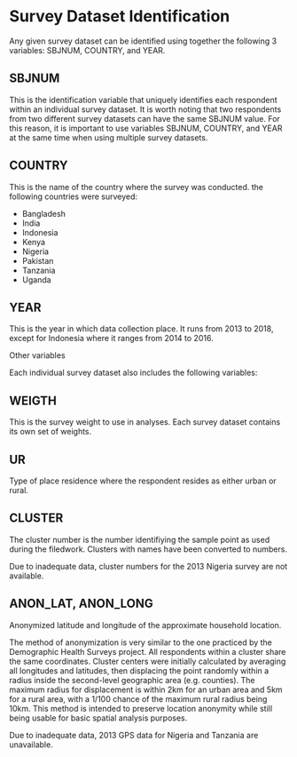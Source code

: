 # Survey Dataset Identification

Any given survey dataset can be identified using together the following 3 variables: SBJNUM, COUNTRY, and YEAR. 

## SBJNUM
This is the identification variable that uniquely identifies each respondent within an individual survey dataset.  It is worth noting that two respondents from two different survey datasets can have the same SBJNUM value. For this reason, it is important to use variables SBJNUM, COUNTRY, and YEAR at the same time when using multiple survey datasets.

## COUNTRY
This is the name of the country where the survey was conducted. the following countries were surveyed:

* Bangladesh
* India
* Indonesia
* Kenya
* Nigeria
* Pakistan
* Tanzania
* Uganda

## YEAR
This is the year in which data collection place. It runs from 2013 to 2018, except for Indonesia where it ranges from 2014 to 2016.

Other variables

Each individual survey dataset also includes the following variables:

## WEIGTH

This is the survey weight to use in analyses.  Each survey dataset contains its own set of weights. 

## UR

Type of place residence where the respondent resides as either urban or rural.

## CLUSTER

The cluster number is the number identifiying the sample point as used during the filedwork. Clusters with names have been converted to numbers.

Due to inadequate data, cluster numbers for the 2013 Nigeria survey are not available.

## ANON_LAT, ANON_LONG
Anonymized latitude and longitude of the approximate household location.

The method of anonymization is very similar to the one practiced by the Demographic Health Surveys project. All respondents within a cluster share the same coordinates. Cluster centers were initially calculated by averaging all longitudes and latitudes, then displacing the point randomly within a radius inside the second-level geographic area (e.g. counties). The maximum radius for displacement is within 2km for an urban area and 5km for a rural area, with a 1/100 chance of the maximum rural radius being 10km. This method is intended to preserve location anonymity while still being usable for basic spatial analysis purposes. 

Due to inadequate data, 2013 GPS data for Nigeria and Tanzania are unavailable.
